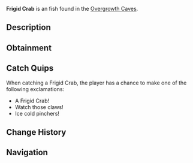 {{FishInfobox
|image          = Frigid Crab.png
|rarity         = Unusual
|sea            = First Sea
|location       = [[Overgrowth Caves]]
|sublocation    = 
|sources        = Fishing Rod
|radar_location = 
|xp             = 140
|weather        = 
|time           = 
|season         = Winter
|bait           = Fish Head
|base_weight    = 3.5
|base_value     = 300
|weight_range   = 2
|base_chance    = 40
|base_resil     = 60
}}
'''Frigid Crab''' is an {{Rarity|Unusual}} fish found in the [[Overgrowth Caves]].

== Description ==
{{Description|A uniquely adapted crab with a shell that resembles cracked ice.|Bestiary Entry}}

== Obtainment ==
{{Description|Scuttles along the icy cave floor.|Bestiary Hint}}
{{Fish Availability|
Overgrowth Caves
|top_rods      = 
Krampus's Rod\323108\300691.33;
Magma Rod\311016.75\289438.95;
Leviathan's Fang Rod\309989.74\165964.69;
Free Spirit Rod\295538.72\150629.48;
Trident Rod\289742.76\144109.36;
Training Rod\207441.9\216431.8;
Fast Rod\271812.99\331318.47;
Fischer's Rod\243305.77\296570.44;
Buddy Bond Rod\211232.38\287128.12;
Flimsy Rod\209448.24\248125.77;
No-Life Rod\261324.35\170494.99;
Seraphic Rod\253447.96\168709.03;
Ethereal Prism Rod\251202.66\177776.4;
Challenger's Rod\250445.18\167499.13;
Astralhook Rod\250307.58\181978.05;
Rod Of The Forgotten Fang\242617.8\153974.91;
Blazebringer Rod\234222.27\153048.61;
Rod Of The Exalted One\226418.41\131324.54;
Rod Of The Depths\220904.59\139768.37;
Zeus Rod\220815.92\143601.37;
Verdant Shear Rod\220118.12\144029.18;
Depthseeker Rod\202839.77\131603.98;
Volcanic Rod\194582.97\108983.38;
Avalanche Rod\187563.54\117929.56;
Steady Rod\80555.14\50962.38
|recommended   = Trident Rod
}}

== Catch Quips ==
When catching a Frigid Crab, the player has a chance to make one of the following exclamations:
* A Frigid Crab!
* Watch those claws!
* Ice cold pinchers!

== Change History ==
{{Change History|{{subst:Current Version}}}}

== Navigation ==
{{Fish Navbox|Overgrowth Caves}}
